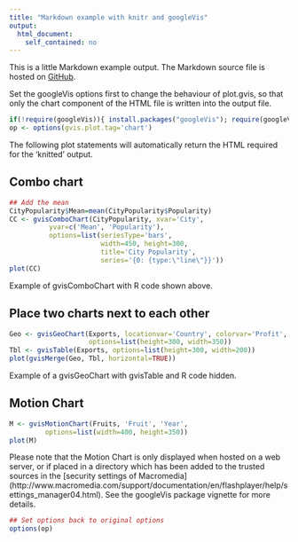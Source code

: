 ---
title: "Markdown example with knitr and googleVis"
output:
  html_document:
    self_contained: no
---

<!--
%\VignetteEngine{knitr::knitr}
%\VignetteIndexEntry{Markdown example with knitr and googleVis}
-->

This is a little Markdown example output. The Markdown source file is hosted on [GitHub](https://github.com/mages/googleVis/blob/master/vignettes/Using_googleVis_with_knitr.Rmd).

Set the googleVis options first to change the behaviour of plot.gvis, so that only the chart component of the HTML file is written into the output file.

```{r setOptions, message=FALSE}
if(!require(googleVis)){ install.packages("googleVis"); require(googleVis) }
op <- options(gvis.plot.tag='chart')
```
The following plot statements will automatically return  the HTML
required for the 'knitted' output. 

## Combo chart

```{r ComboExample, results='asis', tidy=FALSE}
## Add the mean
CityPopularity$Mean=mean(CityPopularity$Popularity)
CC <- gvisComboChart(CityPopularity, xvar='City',
          yvar=c('Mean', 'Popularity'),
          options=list(seriesType='bars',
                       width=450, height=300,
                       title='City Popularity',
                       series='{0: {type:\"line\"}}'))
plot(CC)
```
Example of gvisComboChart with R code shown above.

## Place two charts next to each other

```{r gvisMergeExample, results='asis', echo=FALSE}
Geo <- gvisGeoChart(Exports, locationvar='Country', colorvar='Profit', 
                    options=list(height=300, width=350)) 
Tbl <- gvisTable(Exports, options=list(height=300, width=200))
plot(gvisMerge(Geo, Tbl, horizontal=TRUE))
```

Example of a gvisGeoChart with gvisTable and R code hidden.

## Motion Chart
```{r MotionChartExample, results='asis', tidy=FALSE}
M <- gvisMotionChart(Fruits, 'Fruit', 'Year',
         options=list(width=400, height=350))
plot(M)
```

Please note that the Motion Chart is only displayed when hosted on a
web server, or if placed in a directory which has been added to the 
trusted sources in the [security settings of Macromedia]
(http://www.macromedia.com/support/documentation/en/flashplayer/help/settings_manager04.html). 
See the googleVis package vignette for more details. 

```{r resetOptions}
## Set options back to original options
options(op)
```